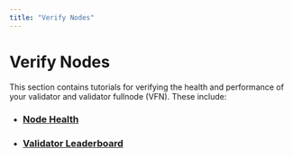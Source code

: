 ```yaml
---
title: "Verify Nodes"
---
```


# Verify Nodes

This section contains tutorials for verifying the health and performance of your validator and validator fullnode (VFN). These include:

- ### [Node Health](./verify-nodes/node-liveness-criteria.mdx)
- ### [Validator Leaderboard](./verify-nodes/leaderboard-metrics.mdx)

